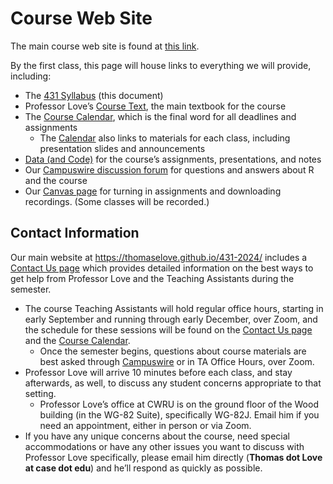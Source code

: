 # Course Web Site

The main course web site is found at [this link](https://thomaselove.github.io/431-2024/). 

By the first class, this page will house links to everything we will provide, including:

- The [431 Syllabus](https://thomaselove.github.io/431-syllabus-2024/) (this document)
- Professor Love's [Course Text](https://thomaselove.github.io/431-book/), the main textbook for the course
- The [Course Calendar](https://thomaselove.github.io/431-2024/calendar.html), which is the final word for all deadlines and assignments
    - The [Calendar](https://thomaselove.github.io/431-2024/calendar.html) also links to materials for each class, including presentation slides and announcements
- [Data (and Code)](https://github.com/THOMASELOVE/431-data) for the course's assignments, presentations, and notes
- Our [Campuswire discussion forum](https://thomaselove.github.io/431-2024/campuswire.html) for questions and answers about R and the course
- Our [Canvas page](https://canvas.case.edu) for turning in assignments and downloading recordings. (Some classes will be recorded.)

## Contact Information

Our main website at <https://thomaselove.github.io/431-2024/> includes a [Contact Us page](https://thomaselove.github.io/431-2024/contact.html) which provides detailed information on the best ways to get help from Professor Love and the Teaching Assistants during the semester.

- The course Teaching Assistants will hold regular office hours, starting in early September and running through early December, over Zoom, and the schedule for these sessions will be found on the [Contact Us page](https://thomaselove.github.io/431-2024/contact.html) and the [Course Calendar](https://thomaselove.github.io/431-2024/calendar.html).
  - Once the semester begins, questions about course materials are best asked through [Campuswire](https://thomaselove.github.io/431-2024/campuswire.html) or in TA Office Hours, over Zoom.
- Professor Love will arrive 10 minutes before each class, and stay afterwards, as well, to discuss any student concerns appropriate to that setting.
  - Professor Love's office at CWRU is on the ground floor of the Wood building (in the WG-82 Suite), specifically WG-82J. Email him if you need an appointment, either in person or via Zoom.
- If you have any unique concerns about the course, need special accommodations or have any other issues you want to discuss with Professor Love specifically, please email him directly (**Thomas dot Love at case dot edu**) and he'll respond as quickly as possible.

